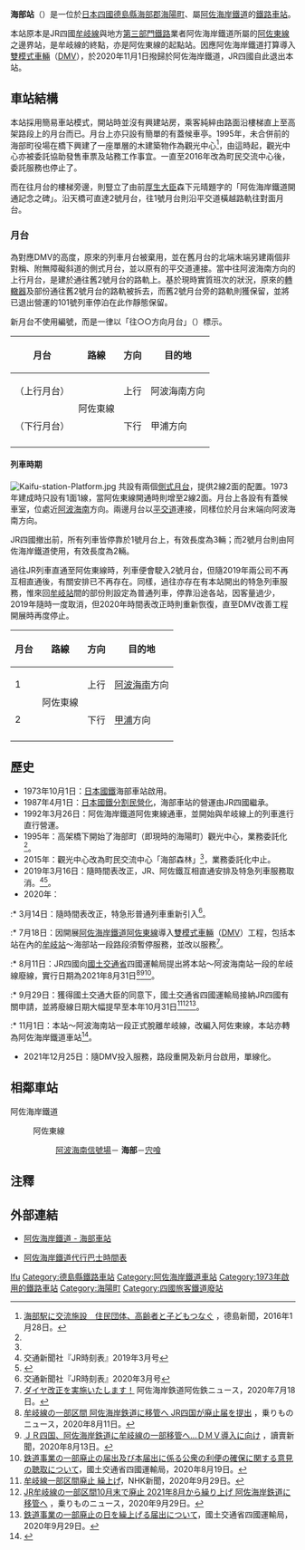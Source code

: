 {{noteTA
|T=zh-tw:海部車站; zh-cn:海部站; zh-hk:海部站;
|1=zh-tw:海部車站; zh-cn:海部站; zh-hk:海部站;
|2=zh:節;zh-tw:節;zh-hk:卡;
}}
{{日本車站資訊
|公司色     = #708090
|文字色     =
|站名       = 海部站
|圖片       = Kaifu Station, ekisha.jpg
|pxl        =
|圖片說明   = 架空的海部站以及天橋下的舊海陽町觀光案內所（現改為「海部森林」町民交流中心）<br>（2016年7月）
|日文原名   = 海部
|平假名     = かいふ 
|羅馬拼音   = Kaifu
|電報略號   = カフ
|所屬公司   = [[阿佐海岸鐵道|阿佐海岸鐵道]]
|所在地     = [[德島縣|德島縣]][[海部郡_(德島縣)|海部郡]][[海陽町|海陽町]]<br>奥浦字一宇谷23-15
|車站構造   = 高架車站
|月台配置   = 2面1線
|啟用年月日 = 1973年10月1日
|廢止年月日 =
|上下車人次 = 
|統計年度   = 
|所屬路線   = {{Color|#708090|■}}[[阿佐東線|阿佐東線]]
|前一站     = [[阿波海南站|阿波海南信號場]]
|前一站距離 = 1.5
|後一站距離 = 6.1
|後一站     = [[宍喰站|宍喰]]
|距離       = 1.5
|起站       = [[阿波海南站|阿波海南信號場]]
|轉車       =
|備註       = 無人站
}}

'''海部站'''（{{jpn|j=海部駅|hg=かいふえき|rm=Kaifu eki|f=y}}）是一位於[[日本|日本]][[四國|四國]][[德島縣|德島縣]][[海部郡_(德島縣)|海部郡]][[海陽町|海陽町]]、屬[[阿佐海岸鐵道|阿佐海岸鐵道]]的[[鐵路車站|鐵路車站]]。

本站原本是JR四國[[牟岐線|牟岐線]]與地方[[日本第三部門鐵道|第三部門鐵路]]業者阿佐海岸鐵道所屬的[[阿佐東線|阿佐東線]]之邊界站，是牟岐線的終點，亦是阿佐東線的起點站。因應阿佐海岸鐵道打算導入[[雙模式車輛|雙模式車輛]]（[[DMV|DMV]]），於2020年11月1日撥歸於阿佐海岸鐵道，JR四國自此退出本站。

==車站結構==
本站採用簡易車站模式，開站時並沒有興建站房，乘客純綷由路面沿樓梯直上至高架路段上的月台而已。月台上亦只設有簡單的有蓋候車亭。1995年，未合併前的海部町役場在橋下興建了一座單層的木建築物作為觀光中心<ref name="kaifu">[https://www.topics.or.jp/articles/-/9354 海部駅に交流施設　住民団体、高齢者と子どもつなぐ] {{Wayback|url=https://www.topics.or.jp/articles/-/9354 |date=20200918170740 }}，德島新聞，2016年1月28日。</ref>，由這時起，觀光中心亦被委託協助發售車票及站務工作事宜。一直至2016年改為町民交流中心後，委託服務也停止了。

而在往月台的樓梯旁邊，則豎立了由前[[厚生省|厚生大臣]]森下元晴題字的「阿佐海岸鐵道開通記念之碑」。沿天橋可直達2號月台，往1號月台則沿平交道橫越路軌往對面月台。

===月台===
為對應DMV的高度，原來的列車月台被棄用，並在舊月台的北端末端另建兩個非對稱、附無障礙斜道的側式月台，並以原有的平交道連接。當中往阿波海南方向的上行月台，是建於通往舊2號月台的路軌上。基於現時實質班次的狀況，原來的[[轉轍器|轉轍器]]及部份通往舊2號月台的路軌被拆去，而舊2號月台旁的路軌則獲保留，並將已退出營運的101號列車停泊在此作靜態保留。

新月台不使用編號，而是一律以「往○○方向月台」（{{lang|ja|○○行のりば}}）標示。

{| class="wikitable"
!月台!!路線!!方向!!目的地
|-
!（上行月台）
|rowspan="2"|{{Color|#708090|■}}阿佐東線
|上行
|阿波海南方向
|-
!（下行月台）
|下行
|甲浦方向
|-
|}
====列車時期====
[[File:Kaifu-station-Platform.jpg|thumb]]
共設有兩個[[側式月台|側式月台]]，提供2線2面的配置。1973年建成時只設有1面1線，當阿佐東線開通時則增至2線2面。月台上各設有有蓋候車室，位處近[[阿波海南站|阿波海南]]方向。兩邊月台以[[平交道|平交道]]連接，同樣位於月台末端向阿波海南方向。

JR四國撤出前，所有列車皆停靠於1號月台上，有效長度為3輛；而2號月台則由阿佐海岸鐵道使用，有效長度為2輛。

過往JR列車直通至阿佐東線時，列車便會駛入2號月台，但隨2019年兩公司不再互相直通後，有關安排已不再存在。同樣，過往亦存在有本站開出的特急列車服務，惟來回[[牟岐站|牟岐站]]間的部份則設定為普通列車，停靠沿途各站，因客量過少，2019年隨{{link-ja|時間表改正|ダイヤ改正}}時一度取消，但2020年時間表改正時則重新恢復，直至DMV改善工程開展時再度停止。

{| class="wikitable"
!月台!!路線!!方向!!目的地
|-
! 1
|rowspan="2"|{{Color|#708090|■}}阿佐東線
|上行
|[[阿波海南站|阿波海南]]方向
|-
! 2
|下行
|[[甲浦信號場|甲浦]]方向
|-
|}

== 歷史 ==
* 1973年10月1日：[[日本國鐵|日本國鐵]]海部車站啟用。
* 1987年4月1日：[[日本國鐵分割民營化|日本國鐵分割民營化]]，海部車站的營運由JR四國繼承。
* 1992年3月26日：阿佐海岸鐵道阿佐東線通車，並開始與牟岐線上的列車進行直行營運。
* 1995年：高架橋下開始了海部町（即現時的海陽町）觀光中心，業務委託化<ref name="kaifu" />。
* 2015年：觀光中心改為町民交流中心「海部森林」<ref name="kaifu" />，業務委託化中止。
* 2019年3月16日：隨時間表改正，JR、阿佐鐵互相直通安排及特急列車服務取消。<ref>交通新聞社『JR時刻表』2019年3月号</ref><ref>{{Cite web|title=牟岐線一部３０分間隔に ＪＲ四国、利用増加へ３月から｜徳島の話題｜徳島ニュース｜徳島新聞|url=https://www.topics.or.jp/articles/-/138640|website=徳島新聞Web|accessdate=2020-02-11|language=ja|archive-date=2019-02-14|archive-url=https://web.archive.org/web/20190214174239/https://www.topics.or.jp/articles/-/138640|dead-url=no}}</ref>。
* 2020年：
:* 3月14日：隨時間表改正，特急形普通列車重新引入<ref>交通新聞社『JR時刻表』2020年3月号</ref>。
:* 7月18日：因開展[[阿佐海岸鐵道|阿佐海岸鐵道]][[阿佐東線|阿佐東線]]導入[[雙模式車輛|雙模式車輛]]（[[DMV|DMV]]）工程，包括本站在內的[[牟岐站|牟岐站]]～海部站一段路段須暫停服務，並改以{{link-ja|替代巴士|バス代行}}服務<ref>[http://asatetu.com/archives/2516 ダイヤ改正を実施いたします！] {{Wayback|url=http://asatetu.com/archives/2516 |date=20200716121335 }}阿佐海岸鉄道阿佐鉄ニュース，2020年7月18日。</ref>。
:* 8月11日：JR四國向[[國土交通省|國土交通省]]四國運輸局提出將本站～阿波海南站一段的牟岐線廢線，實行日期為2021年8月31日<ref>[https://trafficnews.jp/post/99060 牟岐線の一部区間 阿佐海岸鉄道に移管へ JR四国が廃止届を提出] {{Wayback|url=https://trafficnews.jp/post/99060 |date=20200930071902 }}，乗りものニュース，2020年8月11日。</ref><ref>[https://www.yomiuri.co.jp/national/20200812-OYT1T50322/ ＪＲ四国、阿佐海岸鉄道に牟岐線の一部移管へ…ＤＭＶ導入に向け] {{Wayback|url=https://www.yomiuri.co.jp/national/20200812-OYT1T50322/ |date=20211005075009 }}，讀賣新聞，2020年8月13日。</ref><ref>[https://web.archive.org/web/20200813114452/https://wwwtb.mlit.go.jp/shikoku/content/000169040.pdf 鉄道事業の一部廃止の届出及び本届出に係る公衆の利便の確保に関する意見の聴取について]，國土交通省四國運輸局，2020年8月19日。</ref>。
:* 9月29日：獲得國土交通大臣的同意下，國土交通省四國運輸局接納JR四國有關申請，並將廢線日期大幅提早至本年10月31日<ref>[https://www3.nhk.or.jp/lnews/tokushima/20200929/8020008986.html 牟岐線一部区間廃止 繰上げ]，NHK新聞，2020年9月29日。</ref><ref>[https://trafficnews.jp/post/100398 JR牟岐線の一部区間10月末で廃止 2021年8月から繰り上げ 阿佐海岸鉄道に移管へ] {{Wayback|url=https://trafficnews.jp/post/100398 |date=20211105230116 }}，乗りものニュース，2020年9月29日。</ref><ref>[https://web.archive.org/web/20200929134121/https://wwwtb.mlit.go.jp/shikoku/content/20200929.pdf 鉄道事業の一部廃止の日を繰上げる届出について]，國土交通省四國運輸局，2020年9月29日。</ref>。
:* 11月1日：本站～阿波海南站一段正式脫離牟岐線，改編入阿佐東線，本站亦轉為阿佐海岸鐵道車站<ref name="asahi">{{Cite news|url=https://www.asahi.com/sp/articles/ASMDS3GXKMDSPUTB001.html|archiveurl=https://web.archive.org/web/20191225124323/https://www.asahi.com/articles/ASMDS3GXKMDSPUTB001.html|title=徳島）阿佐海岸鉄道DMV運行は室戸まで　20年度導入|newspaper=朝日新聞|date=2019-12-25|accessdate=2019-12-26|archivedate=2019-12-25}}</ref>。
* 2021年12月25日：隨DMV投入服務，路段重開及新月台啟用，單線化。

==相鄰車站==
; 阿佐海岸鐵道
: {{Color|#a5aeb4|■}}阿佐東線
:: [[阿波海南站|阿波海南信號場]]－ '''海部'''－[[宍喰站|宍喰]]

==注釋==
{{reflist}}

== 外部連結 ==
* {{ja}}[http://asatetu.com/kaifu 阿佐海岸鐵道 - 海部車站] {{Wayback|url=http://asatetu.com/kaifu |date=20210131130824 }}
* {{ja}}[https://asatetu.com/wp-content/uploads/2021/01/2R3.2%E9%89%84%E9%81%93%E4%BA%8B%E6%A5%AD%E4%BC%91%E6%AD%A2%E5%B1%8A%E5%88%A5%E7%B4%99.pdf 阿佐海岸鐵道代行巴士時間表] {{Wayback|url=https://asatetu.com/wp-content/uploads/2021/01/2R3.2%E9%89%84%E9%81%93%E4%BA%8B%E6%A5%AD%E4%BC%91%E6%AD%A2%E5%B1%8A%E5%88%A5%E7%B4%99.pdf |date=20210126031817 }}

{{阿佐海岸鐵道阿佐東線}}

{{coord|33|35|36|N|134|21|7|E|display=title|scale:5000_region:JP_type:railwaystation}}

{{DEFAULTSORT:Kaifu}}
[[Category:日本鐵路車站_Ka|Ifu]]
[[Category:德島縣鐵路車站|Category:德島縣鐵路車站]]
[[Category:阿佐海岸鐵道車站|Category:阿佐海岸鐵道車站]]
[[Category:1973年啟用的鐵路車站|Category:1973年啟用的鐵路車站]]
[[Category:海陽町|Category:海陽町]]
[[Category:四國旅客鐵道廢站|Category:四國旅客鐵道廢站]]